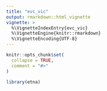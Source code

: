 ```yaml
---
title: "evc_vic"
output: rmarkdown::html_vignette
vignette: >
  %\VignetteIndexEntry{evc_vic}
  %\VignetteEngine{knitr::rmarkdown}
  %\VignetteEncoding{UTF-8}
---
```


```r
knitr::opts_chunk$set(
  collapse = TRUE,
  comment = "#>"
)
```

```r
library(etna)
```
